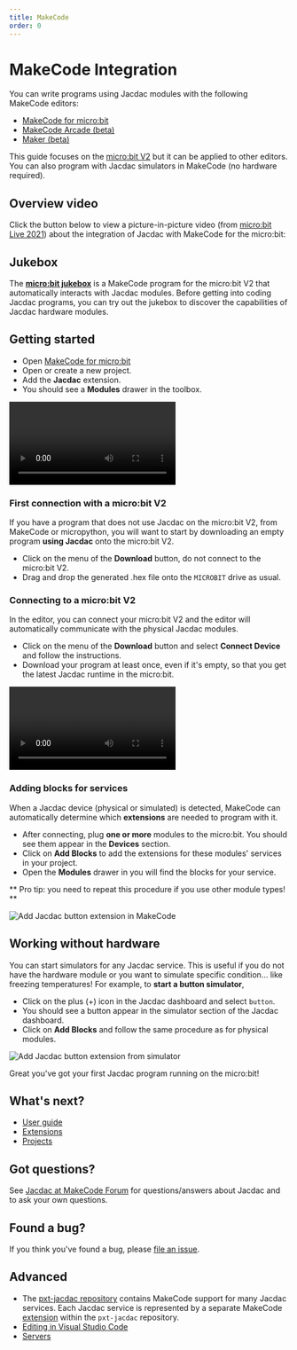 ```yaml
---
title: MakeCode
order: 0
---
```


# MakeCode Integration

You can write programs using Jacdac modules with the following MakeCode editors:

-   [MakeCode for micro:bit](https://makecode.microbit.org/)
-   [MakeCode Arcade (beta)](https://arcade.makecode.com/beta/)
-   [Maker (beta)](https://maker.makecode.com/)

This guide focuses on the [micro:bit V2](https://www.microbit.org/)
but it can be applied to other editors. You can also program with Jacdac
simulators in MakeCode (no hardware required).

## Overview video

Click the button below to view a picture-in-picture video (from [micro:bit Live 2021](https://microbit.org/news/events/live/))
about the integration of Jacdac with MakeCode for the micro:bit:

<YouTubeButton videoId="Jqn2YCUkWqk" />

## Jukebox

The **[micro:bit jukebox](/clients/makecode/microbit-jukebox/)** is a MakeCode program
for the micro:bit V2 that automatically interacts with Jacdac modules.
Before getting into coding Jacdac programs, you can try out the jukebox to
discover the capabilities of Jacdac hardware modules.

## Getting started

-   Open [MakeCode for micro:bit](https://makecode.microbit.org/)
-   Open or create a new project.
-   Add the **Jacdac** extension.
-   You should see a **Modules** drawer in the toolbox.

<Video
    label="Adding the Jacdac extension in MakeCode for micro:bit"
    webm="/videos/addjacdac.webm"
/>

### First connection with a micro:bit V2

If you have a program that does not use Jacdac on the micro:bit V2, from MakeCode or micropython, you will want to start
by downloading an empty program **using Jacdac** onto the micro:bit V2.

-   Click on the menu of the **Download** button, do not connect to the micro:bit V2.
-   Drag and drop the generated .hex file onto the `MICROBIT` drive as usual.

### Connecting to a micro:bit V2

In the editor, you can connect your micro:bit V2 and the editor will automatically communicate with the physical Jacdac modules.

-   Click on the menu of the **Download** button and select **Connect Device** and follow the instructions.
-   Download your program at least once, even if it's empty, so that you get the latest Jacdac runtime in the micro:bit.

<Video
    label="Connect to a physical micro:bit"
    webm="/videos/connectmicrobit.webm"
    preload="none"
/>

### Adding blocks for services

When a Jacdac device (physical or simulated) is detected, MakeCode can automatically determine which **extensions** are needed to program with it.

-   After connecting, plug **one or more** modules to the micro:bit. You should see them appear in the **Devices** section.
-   Click on **Add Blocks** to add the extensions for these modules' services in your project.
-   Open the **Modules** drawer in you will find the blocks for your service.

** Pro tip: you need to repeat this procedure if you use other module types! **

![Add Jacdac button extension in MakeCode](./makecode/addmodule.gif)

## Working without hardware

You can start simulators for any Jacdac service. This is useful if you do not have the hardware module or you want to simulate specific condition... like freezing temperatures! For example, to **start a button simulator**,

-   Click on the plus (+) icon in the Jacdac dashboard and select `button`.
-   You should see a button appear in the simulator section of the Jacdac dashboard.
-   Click on **Add Blocks** and follow the same procedure as for physical modules.

![Add Jacdac button extension from simulator](./makecode/addbutton.gif)

Great you've got your first Jacdac program running on the micro:bit!

## What's next?

-   [User guide](/clients/makecode/user-guide/)
-   [Extensions](/clients/makecode/extensions/)
-   [Projects](/clients/makecode/projects/)

## Got questions?

See [Jacdac at MakeCode Forum](https://forum.makecode.com/c/jacdac/) for questions/answers about Jacdac and to ask your own questions.

## Found a bug?

If you think you've found a bug, please [file an issue](https://github.com/microsoft/jacdac/issues).

## Advanced

-   The [pxt-jacdac repository](https://github.com/microsoft/pxt-jacdac) contains MakeCode support for many Jacdac services. Each Jacdac service is represented by a separate MakeCode [extension](./makecode/extensions) within the `pxt-jacdac` repository.
-   [Editing in Visual Studio Code](/clients/makecode/code/)
-   [Servers](/clients/makecode/servers/)
